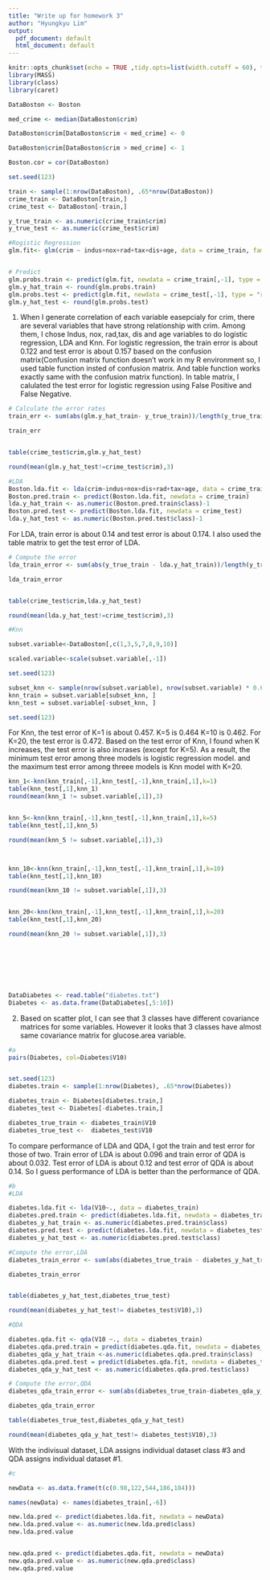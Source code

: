 ```yaml
---
title: "Write up for homework 3"
author: "Hyungkyu Lim"
output:
  pdf_document: default
  html_document: default
---
```


```r
knitr::opts_chunk$set(echo = TRUE ,tidy.opts=list(width.cutoff = 60), tidy = TRUE)
library(MASS)
library(class)
library(caret)
```




```r

DataBoston <- Boston

med_crime <- median(DataBoston$crim)

DataBoston$crim[DataBoston$crim < med_crime] <- 0

DataBoston$crim[DataBoston$crim > med_crime] <- 1

Boston.cor = cor(DataBoston)

set.seed(123)

train <- sample(1:nrow(DataBoston), .65*nrow(DataBoston))
crime_train <- DataBoston[train,]
crime_test <- DataBoston[-train,]

y_true_train <- as.numeric(crime_train$crim)
y_true_test <- as.numeric(crime_test$crim)

#Rogistic Regression 
glm.fit<- glm(crim ~ indus+nox+rad+tax+dis+age, data = crime_train, family = "binomial")


# Predict
glm.probs.train <- predict(glm.fit, newdata = crime_train[,-1], type = "response")
glm.y_hat_train <- round(glm.probs.train)
glm.probs.test <- predict(glm.fit, newdata = crime_test[,-1], type = "response")
glm.y_hat_test <- round(glm.probs.test)
```

1) When I generate correlation of each variable easepcialy for crim, there are several variables that have strong relationship with crim. Among them, I chose Indus, nox, rad,tax, dis and age variables to do logistic regression, LDA and Knn. For logistic regression, the train error is about 0.122 and test error is about 0.157 based on the confusion matrix(Confusion matrix function doesn't work in my R environment so, I used table function insted of confusion matrix. And table function works exactly same with the confusion matrix function). In table matrix, I calulated the test error for logistic regression using False Positive and False Negative.

```r
# Calculate the error rates
train_err <- sum(abs(glm.y_hat_train- y_true_train))/length(y_true_train)

train_err


table(crime_test$crim,glm.y_hat_test)

round(mean(glm.y_hat_test!=crime_test$crim),3)

```

```r
#LDA
Boston.lda.fit <- lda(crim~indus+nox+dis+rad+tax+age, data = crime_train)
Boston.pred.train <- predict(Boston.lda.fit, newdata = crime_train)
lda.y_hat_train <- as.numeric(Boston.pred.train$class)-1
Boston.pred.test <- predict(Boston.lda.fit, newdata = crime_test)
lda.y_hat_test <- as.numeric(Boston.pred.test$class)-1

```


For LDA, train error is about 0.14 and test error is about 0.174. I also used the table matrix to get the test error of LDA.
```r
# Compute the error
lda_train_error <- sum(abs(y_true_train - lda.y_hat_train))/length(y_true_train) 

lda_train_error


table(crime_test$crim,lda.y_hat_test)

round(mean(lda.y_hat_test!=crime_test$crim),3)

```

```r
#Knn

subset.variable<-DataBoston[,c(1,3,5,7,8,9,10)]

scaled.variable<-scale(subset.variable[,-1])

set.seed(123)

subset_knn <- sample(nrow(subset.variable), nrow(subset.variable) * 0.65)
knn_train = subset.variable[subset_knn, ]
knn_test = subset.variable[-subset_knn, ]

set.seed(123)
```

For Knn, the test error of K=1 is about 0.457. K=5 is 0.464 K=10 is 0.462. For K=20, the test error is 0.472. Based on the test error of Knn, I found when K increases, the test error is also incrases (except for K=5). As a result, the minimum test error among three models is logistic regression model. and the maximum test error among threee models is Knn model with K=20.
```r

knn_1<-knn(knn_train[,-1],knn_test[,-1],knn_train[,1],k=1)
table(knn_test[,1],knn_1)
round(mean(knn_1 != subset.variable[,1]),3)


knn_5<-knn(knn_train[,-1],knn_test[,-1],knn_train[,1],k=5)
table(knn_test[,1],knn_5)

round(mean(knn_5 != subset.variable[,1]),3)



knn_10<-knn(knn_train[,-1],knn_test[,-1],knn_train[,1],k=10)
table(knn_test[,1],knn_10)

round(mean(knn_10 != subset.variable[,1]),3)


knn_20<-knn(knn_train[,-1],knn_test[,-1],knn_train[,1],k=20)
table(knn_test[,1],knn_20)

round(mean(knn_20 != subset.variable[,1]),3)

```

&nbsp;


&nbsp;


&nbsp;




```r
DataDiabetes <- read.table("diabetes.txt")
Diabetes <- as.data.frame(DataDiabetes[,5:10])
```

2) Based on scatter plot, I can see that 3 classes have different covariance matrices for some variables. However it looks that 3 classes have almost same covariance matrix for glucose.area variable.
```r
#a
pairs(Diabetes, col=Diabetes$V10)


set.seed(123)
diabetes.train <- sample(1:nrow(Diabetes), .65*nrow(Diabetes))

diabetes_train <- Diabetes[diabetes.train,]
diabetes_test <- Diabetes[-diabetes.train,]

diabetes_true_train <- diabetes_train$V10
diabetes_true_test <-  diabetes_test$V10
```

 To compare performance of LDA and QDA, I got the train and test error for those of two. Train error of LDA is about 0.096 and train error of QDA is about 0.032. Test error of LDA is about 0.12 and test error of QDA is about 0.14. So I guess performance of LDA is better than the performance of QDA. 
 
```r
#b
#LDA

diabetes.lda.fit <- lda(V10~., data = diabetes_train)
diabetes.pred.train <- predict(diabetes.lda.fit, newdata = diabetes_train)
diabetes_y_hat_train <- as.numeric(diabetes.pred.train$class)
diabetes.pred.test <- predict(diabetes.lda.fit, newdata = diabetes_test)
diabetes_y_hat_test <- as.numeric(diabetes.pred.test$class)

#Compute the error,LDA
diabetes_train_error <- sum(abs(diabetes_true_train - diabetes_y_hat_train))/length(diabetes_true_train) 

diabetes_train_error


table(diabetes_y_hat_test,diabetes_true_test)

round(mean(diabetes_y_hat_test!= diabetes_test$V10),3)

#QDA

diabetes.qda.fit <- qda(V10 ~., data = diabetes_train)
diabetes.qda.pred.train = predict(diabetes.qda.fit, newdata = diabetes_train)
diabetes_qda_y_hat_train <-as.numeric(diabetes.qda.pred.train$class)
diabetes.qda.pred.test = predict(diabetes.qda.fit, newdata = diabetes_test)
diabetes_qda_y_hat_test <- as.numeric(diabetes.qda.pred.test$class)

# Compute the error,QDA
diabetes_qda_train_error <- sum(abs(diabetes_true_train-diabetes_qda_y_hat_train))/length(diabetes_true_train) 

diabetes_qda_train_error

table(diabetes_true_test,diabetes_qda_y_hat_test)

round(mean(diabetes_qda_y_hat_test!= diabetes_test$V10),3)

```
 With the indivisual dataset, LDA assigns individual dataset class #3 and QDA assigns individual dataset #1.
 
```r

#c

newData <- as.data.frame(t(c(0.98,122,544,186,184)))

names(newData) <- names(diabetes_train[,-6])

new.lda.pred <- predict(diabetes.lda.fit, newdata = newData)
new.lda.pred.value <- as.numeric(new.lda.pred$class)
new.lda.pred.value


new.qda.pred <- predict(diabetes.qda.fit, newdata = newData)
new.qda.pred.value <- as.numeric(new.qda.pred$class)
new.qda.pred.value

```

